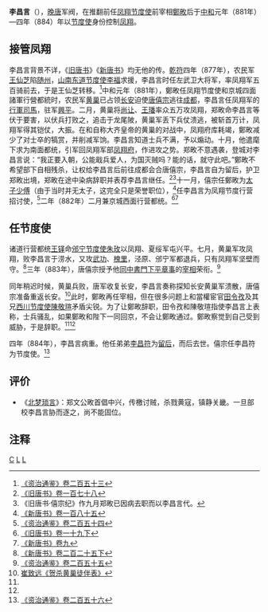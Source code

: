 {{Infobox Biography
| subject_name   = 李昌言 
| image_name     = 
| image_size     = 
| image_caption  = 
| date_of_birth  = 不詳
| place_of_birth = [[唐朝|唐朝]]
| date_of_death  = 884年
| place_of_death = [[唐朝|唐朝]]
| occupation     = [[唐朝|唐朝]]军阀、[[凤翔节度使|凤翔节度使]]
}}

'''李昌言'''（{{bd|?||884年||catIdx=L李}}），[[晚唐|晚唐]]军阀，在推翻前任[[凤翔节度使|凤翔节度使]]前宰相[[鄭畋|鄭畋]]后于[[中和_(唐朝)|中和]]元年（881年）—四年（884）年以[[节度使|节度使]]身份控制[[凤翔|凤翔]]。

== 接管凤翔 ==
李昌言背景不详，《[[旧唐书|旧唐书]]》《[[新唐书|新唐书]]》均无他的传。[[乾符|乾符]]四年（877年），农民军[[王仙芝|王仙芝]]陷[[随州|随州]]，[[山南东道节度使|山南东道节度使]][[李福_(宰相)|李福]]求援，李昌言时任左武卫大将军，率凤翔军五百骑前去，于是王仙芝转移。<ref>[[:s:资治通鉴/卷253|《资治通鉴》卷二百五十三]]</ref>中和元年（881年），鄭畋任凤翔节度使和京城四面諸軍行營都統时，农民军[[黄巢|黄巢]]已占领[[长安|长安]]迫使[[唐僖宗|唐僖宗]]逃往[[成都|成都]]，李昌言任凤翔军的[[行軍司馬|行軍司馬]]，驻军[[興平|興平]]。二月，黄巢将[[尚让|尚让]]、[[王璠|王璠]]率众五万攻凤翔，郑畋命李昌言等伏于要害，以伏兵打败之，追击于龙尾陂，黄巢军丢下兵仗溃逃，被斩首万计，凤翔军得其铠仗，大振。在和自称大齐皇帝的黄巢的对战中，凤翔府库耗竭，鄭畋减少了对士卒的犒赏，并削减军饷。李昌言知道士兵不满，予以煽动。十月，他遣麾下求为南面都统，引军回凤翔军部[[凤翔府|凤翔府]]，作进攻之势。郑畋不意遇袭，登城对李昌言说：“我正要入朝，公能戢兵爱人，为国灭贼吗？能的话，就守此吧。”鄭畋不希望部下自相残杀，让权给李昌言后前往成都会合唐僖宗，李昌言自为留后，护卫郑畋出境，郑畋在途中染病辞职并表荐李昌言继任。<ref>[[:s:旧唐书/卷178|《旧唐书》卷一百七十八]]</ref><ref>《旧唐书·僖宗纪》作九月郑畋已因病去职而以李昌言代。</ref>十一月，僖宗任鄭畋为[[太子少傅|太子少傅]]（由于当时并无太子，这完全只是荣誉职位），<ref name=NBT185>[[:s:新唐书/卷185|《新唐书》卷一百八十五]]</ref>任李昌言为凤翔节度行营招讨使，<ref>[[:s:资治通鉴/卷254|《资治通鉴》卷二百五十四]]</ref>二年（882年）二月兼京城西面行营都统。<ref>[[:s:旧唐书/卷19下|《旧唐书》卷一十九下]]</ref><ref>[[:s:新唐书/卷9|《新唐书》卷九]]</ref>

== 任节度使 ==
诸道行营都统[[王铎_(唐朝)|王铎]]命[[邠宁节度使|邠宁节度使]][[朱玫_(唐朝)|朱玫]]以凤翔、夏绥军屯兴平。七月，黄巢军攻凤翔，败李昌言于涝水，又攻[[武功|武功]]、[[槐里|槐里]]，泾原、邠宁军都退兵，只有凤翔军坚壁而守。<ref>[[:s:新唐书/卷225下|《新唐书》卷二百二十五下]]</ref>三年（883年），唐僖宗授予他[[同中書門下平章事|同中書門下平章事]]的[[宰相|宰相]]荣衔。<ref name=ZZTJ255>[[:s:资治通鉴/卷255|《资治通鉴》卷二百五十五]]</ref>

同年稍迟时候，黄巢兵败，唐军收复长安，李昌言奏称探知长安黄巢军溃散，唐僖宗准备重返长安。<ref>[[:s:贺杀黄巢徒伴表|崔致远《贺杀黄巢徒伴表》]]</ref>此时，鄭畋再任宰相，但在很多问题上和當權宦官[[田令孜|田令孜]]及其兄[[西川节度使|西川节度使]][[陳敬瑄|陳敬瑄]]矛盾尖锐。为了让鄭畋辞职，田令孜和陳敬瑄指使李昌言上表称，士兵骚乱，如果鄭畋和陛下一同回京，不会让鄭畋通过。鄭畋察觉到自己受到威胁，于是辞职。<ref name=NBT185/><ref name=ZZTJ255/>

四年（884年），李昌言病重。他任弟弟[[李昌符_(唐朝军人)|李昌符]]为[[留后|留后]]，而后去世。僖宗任李昌符为节度使。<ref>[[:s:资治通鉴/卷256|《资治通鉴》卷二百五十六]]</ref>

== 评价 ==
*《[[北梦琐言|北梦琐言]]》：郑文公畋首倡中兴，传檄讨贼，杀戮黄寇，镇静关畿。一旦部校李昌言胁而逐之，尚不能固位。

== 注释 ==
{{reflist}}

[[Category:李姓|C]]
[[Category:凤翔节度使|L]]
[[Category:唐朝同中书门下平章事|L]]